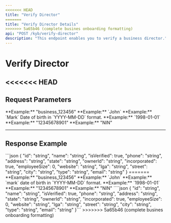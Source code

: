 ```yaml
---
<<<<<<< HEAD
title: "Verify Director"
=======
title: "Verify Director Details"
>>>>>>> 5a65b46 (complete busines onboarding formatting)
api: "POST /kyb/verify-director"
description: "This endpoint enables you to verify a business director."
---
```


# Verify Director

<<<<<<< HEAD
---

## Request Parameters  

<ParamField body="businessId" type="string" required>
    **Example:** "business_123456"
</ParamField>

<ParamField body="firstName" type="string" required>
    **Example:** `John`
</ParamField>

<ParamField body="lastName" type="string" required>
    **Example:** `Mark`
</ParamField>

<ParamField body="dateOfBirth" type="string" required>
    Date of birth in `YYYY-MM-DD` format.  
    **Example:** `1998-01-01`
</ParamField>

<ParamField body="idNumber" type="string" required>
    **Example:** "12345678901"
</ParamField>

<ParamField body="idType" type="string" required>
    **Example:** "NIN"
</ParamField>

---

## Response Example

<ResponseExample>
```json
{
    "id": "string",
    "name": "string",
    "isVerified": true,
    "phone": "string",
    "address": "string",
    "state": "string",
    "ownerId": "string",
    "incorporated": true,
    "employeeSize": 0,
    "website": "string",
    "lga": "string",
    "street": "string",
    "city": "string",
    "type": "string",
    "email": "string"
}
=======
<ParamField body="businessId" type="string" required>
	**Example:** "business_123456"
</ParamField>

<ParamField body="firstName" type="string" required>
	**Example:** `John`
</ParamField>

<ParamField body="lastName" type="string" required>
	**Example:** `mark`
</ParamField>

<ParamField body="dateOfBirth" type="string" required>
	date of birth in `YYYY-MM-DD` format. **Example:** `1998-01-01`
</ParamField>

<ParamField body="idNumber" type="string" required>
	**Example:** "12345678901"
</ParamField>

<ParamField body="idType" type="string" required>
	**Example:** "NIN"
</ParamField>

<ResponseExample>
````json
{
"id": "string",
"name": "string",
"isVerified": true,
"phone": "string",
"address": "string",
"state": "string",
"ownerId": "string",
"incorporated": true,
"employeeSize": 0,
"website": "string",
"lga": "string",
"street": "string",
"city": "string",
"type": "string",
"email": "string"
}```

</ResponseExample>
>>>>>>> 5a65b46 (complete busines onboarding formatting)
